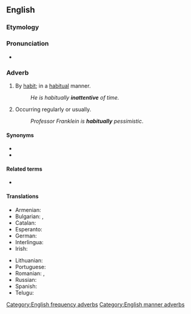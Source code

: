 ==English==

===Etymology===
{{suffix|habitual|ly|lang=en}}

===Pronunciation===
* {{audio|en-us-habitually.ogg|Audio (US)|lang=en}}

===Adverb===
{{en-adv|-}}

# By [[habit]]; in a [[habitual]] manner.
#: ''He is habitually '''inattentive''' of time.''
# Occurring regularly or usually.
#: ''Professor Franklein is '''habitually''' pessimistic''.

====Synonyms====
* {{l|en|customarily}}
* {{l|en|usually}}

====Related terms====
* {{l|en|habitual}}

====Translations====
{{trans-top|occurring regularly or usually}}
* Armenian: {{t+|hy|սովորաբար}}
* Bulgarian: {{t+|bg|обикновено|sc=Cyrl}}, {{t+|bg|обичайно|sc=Cyrl}}
* Catalan: {{t|ca|habitualment}}
* Esperanto: {{t|eo|kutime}}
* German: {{t+|de|gewöhnlich}}
* Interlingua: {{t|ia|habitualmente}}
* Irish: {{t|ga|de ghréas}}
{{trans-mid}}
* Lithuanian: {{t|lt|iš papratimo}}
* Portuguese: {{t+|pt|habitualmente}}
* Romanian: {{t+|ro|uzual}}, {{t+|ro|regulat}}
* Russian: {{t+|ru|обы́чно}}
* Spanish: {{t+|es|habitualmente}}
* Telugu: {{t+|te|అలవాటుగా|tr=alavaaTugaa}}
{{trans-bottom}}

[[Category:English frequency adverbs]]
[[Category:English manner adverbs]]